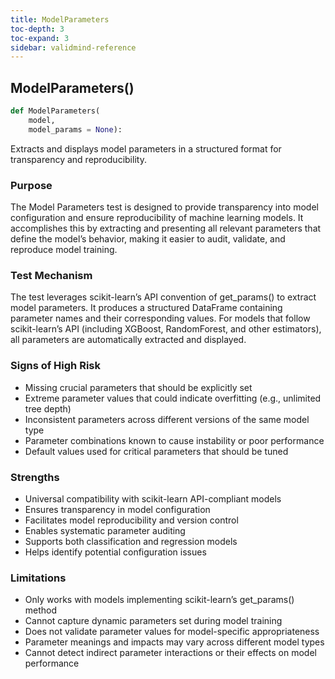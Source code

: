 ```yaml
---
title: ModelParameters
toc-depth: 3
toc-expand: 3
sidebar: validmind-reference
---
```


## ModelParameters[()]{.muted}

```python
def ModelParameters(
    model,
    model_params = None):
```

Extracts and displays model parameters in a structured format for transparency and reproducibility.

### Purpose

The Model Parameters test is designed to provide transparency into model configuration and ensure reproducibility of machine learning models. It accomplishes this by extracting and presenting all relevant parameters that define the model's behavior, making it easier to audit, validate, and reproduce model training.

### Test Mechanism

The test leverages scikit-learn's API convention of get_params() to extract model parameters. It produces a structured DataFrame containing parameter names and their corresponding values. For models that follow scikit-learn's API (including XGBoost, RandomForest, and other estimators), all parameters are automatically extracted and displayed.

### Signs of High Risk

- Missing crucial parameters that should be explicitly set
- Extreme parameter values that could indicate overfitting (e.g., unlimited tree depth)
- Inconsistent parameters across different versions of the same model type
- Parameter combinations known to cause instability or poor performance
- Default values used for critical parameters that should be tuned

### Strengths

- Universal compatibility with scikit-learn API-compliant models
- Ensures transparency in model configuration
- Facilitates model reproducibility and version control
- Enables systematic parameter auditing
- Supports both classification and regression models
- Helps identify potential configuration issues

### Limitations

- Only works with models implementing scikit-learn's get_params() method
- Cannot capture dynamic parameters set during model training
- Does not validate parameter values for model-specific appropriateness
- Parameter meanings and impacts may vary across different model types
- Cannot detect indirect parameter interactions or their effects on model performance
